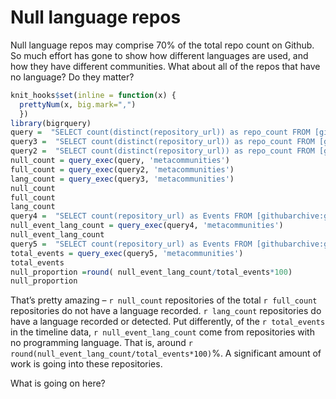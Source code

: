 # Null language repos

Null language repos may comprise 70% of the total repo count on Github. 
So much effort has gone to show how different languages are used, and how they have different communities. What about all of the repos that have no language? Do they matter?

```r
knit_hooks$set(inline = function(x) {
  prettyNum(x, big.mark=",")
  })
library(bigrquery)
query =  "SELECT count(distinct(repository_url)) as repo_count FROM [githubarchive:github.timeline] WHERE repository_language IS NULL"
query3 =  "SELECT count(distinct(repository_url)) as repo_count FROM [githubarchive:github.timeline] WHERE repository_language IS NOT NULL"
query2 =  "SELECT count(distinct(repository_url)) as repo_count FROM [githubarchive:github.timeline]"
null_count = query_exec(query, 'metacommunities')
full_count = query_exec(query2, 'metacommunities')
lang_count = query_exec(query3, 'metacommunities')
null_count
full_count
lang_count
query4 =  "SELECT count(repository_url) as Events FROM [githubarchive:github.timeline] WHERE repository_language IS NULL"
null_event_lang_count = query_exec(query4, 'metacommunities')
null_event_lang_count
query5 =  "SELECT count(repository_url) as Events FROM [githubarchive:github.timeline]"
total_events = query_exec(query5, 'metacommunities')
total_events
null_proportion =round( null_event_lang_count/total_events*100)
null_proportion
```


That's pretty amazing -- `r null_count` repositories of the total `r full_count` repositories do not have a language recorded. `r lang_count` repositories do have a language recorded or detected. Put differently, of the `r total_events` in the timeline data, `r null_event_lang_count` come from repositories with no programming language. That is, around `r round(null_event_lang_count/total_events*100)`%. A significant amount of work is going into these repositories.  

What is going on here? 


